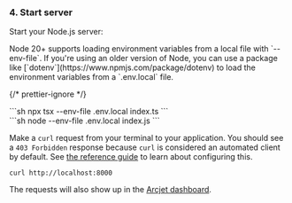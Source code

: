 
### 4. Start server

Start your Node.js server:

<Aside type="note" title="env files">
  Node 20+ supports loading environment variables from a local file with
  `--env-file`. If you're using an older version of Node, you can use a package
  like [`dotenv`](https://www.npmjs.com/package/dotenv) to load the environment
  variables from a `.env.local` file.
</Aside>

{/* prettier-ignore */}
<SelectableContent client:idle syncKey="language" frameworkSwitcher>
  <div slot="TS" slotIdx="1">
  ```sh
  npx tsx --env-file .env.local index.ts
  ```
  </div>
  <div slot="JS" slotIdx="2">
  ```sh
  node --env-file .env.local index.js
  ```
  </div>
</SelectableContent>

Make a `curl` request from your terminal to your application. You should see a
`403 Forbidden` response because `curl` is considered an automated client by
default. See [the reference guide](/bot-protection/reference) to learn about
configuring this.

```shell
curl http://localhost:8000
```

The requests will also show up in the [Arcjet
dashboard](https://app.arcjet.com).
